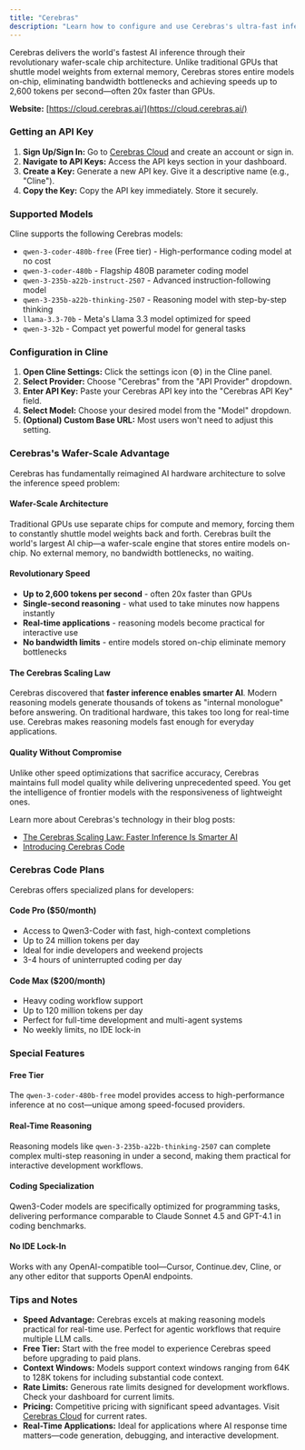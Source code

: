```yaml
---
title: "Cerebras"
description: "Learn how to configure and use Cerebras's ultra-fast inference with Cline. Experience up to 2,600 tokens per second with wafer-scale chip architecture and real-time reasoning models."
---
```


Cerebras delivers the world's fastest AI inference through their revolutionary wafer-scale chip architecture. Unlike traditional GPUs that shuttle model weights from external memory, Cerebras stores entire models on-chip, eliminating bandwidth bottlenecks and achieving speeds up to 2,600 tokens per second—often 20x faster than GPUs.

**Website:** [https://cloud.cerebras.ai/](https://cloud.cerebras.ai/)

### Getting an API Key

1.  **Sign Up/Sign In:** Go to [Cerebras Cloud](https://cloud.cerebras.ai/) and create an account or sign in.
2.  **Navigate to API Keys:** Access the API keys section in your dashboard.
3.  **Create a Key:** Generate a new API key. Give it a descriptive name (e.g., "Cline").
4.  **Copy the Key:** Copy the API key immediately. Store it securely.

### Supported Models

Cline supports the following Cerebras models:

-   `qwen-3-coder-480b-free` (Free tier) - High-performance coding model at no cost
-   `qwen-3-coder-480b` - Flagship 480B parameter coding model
-   `qwen-3-235b-a22b-instruct-2507` - Advanced instruction-following model
-   `qwen-3-235b-a22b-thinking-2507` - Reasoning model with step-by-step thinking
-   `llama-3.3-70b` - Meta's Llama 3.3 model optimized for speed
-   `qwen-3-32b` - Compact yet powerful model for general tasks

### Configuration in Cline

1.  **Open Cline Settings:** Click the settings icon (⚙️) in the Cline panel.
2.  **Select Provider:** Choose "Cerebras" from the "API Provider" dropdown.
3.  **Enter API Key:** Paste your Cerebras API key into the "Cerebras API Key" field.
4.  **Select Model:** Choose your desired model from the "Model" dropdown.
5.  **(Optional) Custom Base URL:** Most users won't need to adjust this setting.

### Cerebras's Wafer-Scale Advantage

Cerebras has fundamentally reimagined AI hardware architecture to solve the inference speed problem:

#### Wafer-Scale Architecture
Traditional GPUs use separate chips for compute and memory, forcing them to constantly shuttle model weights back and forth. Cerebras built the world's largest AI chip—a wafer-scale engine that stores entire models on-chip. No external memory, no bandwidth bottlenecks, no waiting.

#### Revolutionary Speed
- **Up to 2,600 tokens per second** - often 20x faster than GPUs
- **Single-second reasoning** - what used to take minutes now happens instantly
- **Real-time applications** - reasoning models become practical for interactive use
- **No bandwidth limits** - entire models stored on-chip eliminate memory bottlenecks

#### The Cerebras Scaling Law
Cerebras discovered that **faster inference enables smarter AI**. Modern reasoning models generate thousands of tokens as "internal monologue" before answering. On traditional hardware, this takes too long for real-time use. Cerebras makes reasoning models fast enough for everyday applications.

#### Quality Without Compromise
Unlike other speed optimizations that sacrifice accuracy, Cerebras maintains full model quality while delivering unprecedented speed. You get the intelligence of frontier models with the responsiveness of lightweight ones.

Learn more about Cerebras's technology in their blog posts:
- [The Cerebras Scaling Law: Faster Inference Is Smarter AI](https://www.cerebras.ai/blog/the-cerebras-scaling-law-faster-inference-is-smarter-ai)
- [Introducing Cerebras Code](https://www.cerebras.ai/blog/introducing-cerebras-code)

### Cerebras Code Plans

Cerebras offers specialized plans for developers:

#### Code Pro ($50/month)
- Access to Qwen3-Coder with fast, high-context completions
- Up to 24 million tokens per day
- Ideal for indie developers and weekend projects
- 3-4 hours of uninterrupted coding per day

#### Code Max ($200/month)
- Heavy coding workflow support
- Up to 120 million tokens per day
- Perfect for full-time development and multi-agent systems
- No weekly limits, no IDE lock-in

### Special Features

#### Free Tier
The `qwen-3-coder-480b-free` model provides access to high-performance inference at no cost—unique among speed-focused providers.

#### Real-Time Reasoning
Reasoning models like `qwen-3-235b-a22b-thinking-2507` can complete complex multi-step reasoning in under a second, making them practical for interactive development workflows.

#### Coding Specialization
Qwen3-Coder models are specifically optimized for programming tasks, delivering performance comparable to Claude Sonnet 4.5 and GPT-4.1 in coding benchmarks.

#### No IDE Lock-In
Works with any OpenAI-compatible tool—Cursor, Continue.dev, Cline, or any other editor that supports OpenAI endpoints.

### Tips and Notes

-   **Speed Advantage:** Cerebras excels at making reasoning models practical for real-time use. Perfect for agentic workflows that require multiple LLM calls.
-   **Free Tier:** Start with the free model to experience Cerebras speed before upgrading to paid plans.
-   **Context Windows:** Models support context windows ranging from 64K to 128K tokens for including substantial code context.
-   **Rate Limits:** Generous rate limits designed for development workflows. Check your dashboard for current limits.
-   **Pricing:** Competitive pricing with significant speed advantages. Visit [Cerebras Cloud](https://cloud.cerebras.ai/) for current rates.
-   **Real-Time Applications:** Ideal for applications where AI response time matters—code generation, debugging, and interactive development.

